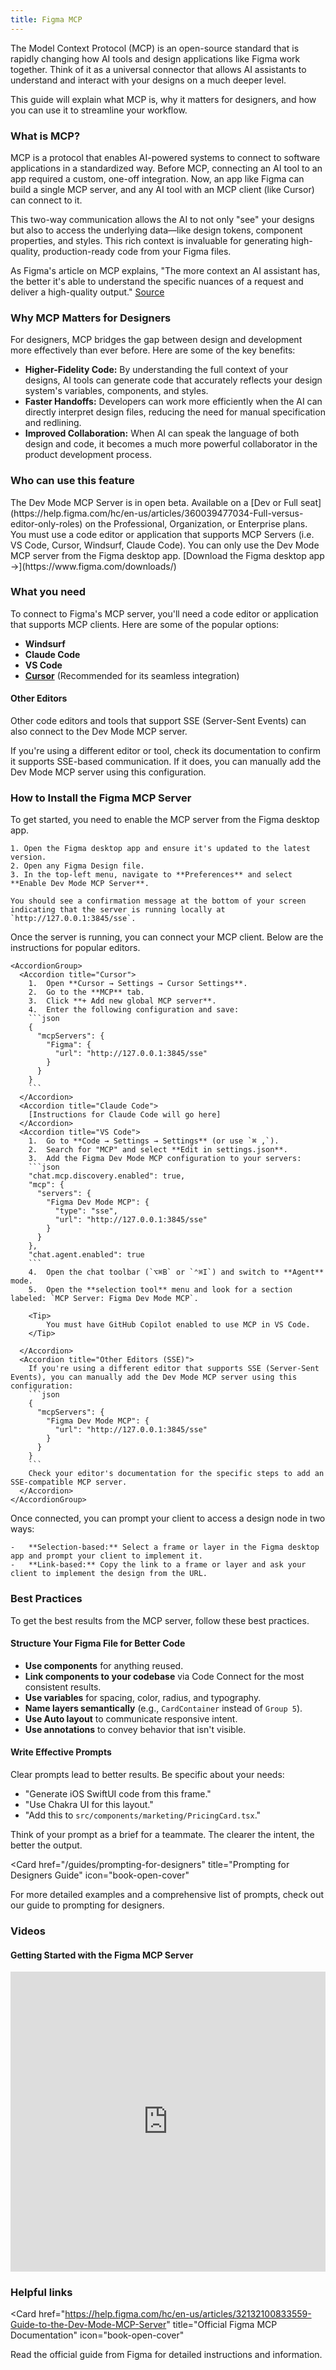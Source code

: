 ```yaml
---
title: Figma MCP
---
```

<!-- NOCACHE -->
The Model Context Protocol (MCP) is an open-source standard that is rapidly changing how AI tools and design applications like Figma work together. Think of it as a universal connector that allows AI assistants to understand and interact with your designs on a much deeper level.

This guide will explain what MCP is, why it matters for designers, and how you can use it to streamline your workflow.

### What is MCP?

MCP is a protocol that enables AI-powered systems to connect to software applications in a standardized way. Before MCP, connecting an AI tool to an app required a custom, one-off integration. Now, an app like Figma can build a single MCP server, and any AI tool with an MCP client (like Cursor) can connect to it.

This two-way communication allows the AI to not only "see" your designs but also to access the underlying data—like design tokens, component properties, and styles. This rich context is invaluable for generating high-quality, production-ready code from your Figma files.

As Figma's article on MCP explains, "The more context an AI assistant has, the better it's able to understand the specific nuances of a request and deliver a high-quality output." [Source](https://www.figma.com/resource-library/what-is-mcp/)

### Why MCP Matters for Designers

For designers, MCP bridges the gap between design and development more effectively than ever before. Here are some of the key benefits:

*   **Higher-Fidelity Code:** By understanding the full context of your designs, AI tools can generate code that accurately reflects your design system's variables, components, and styles.
*   **Faster Handoffs:** Developers can work more efficiently when the AI can directly interpret design files, reducing the need for manual specification and redlining.
*   **Improved Collaboration:** When AI can speak the language of both design and code, it becomes a much more powerful collaborator in the product development process.

### Who can use this feature

<Info>
    The Dev Mode MCP Server is in open beta.
    Available on a [Dev or Full seat](https://help.figma.com/hc/en-us/articles/360039477034-Full-versus-editor-only-roles) on the Professional, Organization, or Enterprise plans.
    You must use a code editor or application that supports MCP Servers (i.e. VS Code, Cursor, Windsurf, Claude Code).
    You can only use the Dev Mode MCP server from the Figma desktop app. [Download the Figma desktop app &rarr;](https://www.figma.com/downloads/)
</Info>

### What you need

To connect to Figma's MCP server, you'll need a code editor or application that supports MCP clients. Here are some of the popular options:

- **Windsurf**
- **Claude Code**
- **VS Code**
- **[Cursor](https://www.cursor.com/dashboard)** (Recommended for its seamless integration)

#### Other Editors

Other code editors and tools that support SSE (Server-Sent Events) can also connect to the Dev Mode MCP server.

If you're using a different editor or tool, check its documentation to confirm it supports SSE-based communication. If it does, you can manually add the Dev Mode MCP server using this configuration.

### How to Install the Figma MCP Server

<Steps>
  <Step title="Enable the MCP Server in Figma">
    To get started, you need to enable the MCP server from the Figma desktop app.

    1. Open the Figma desktop app and ensure it's updated to the latest version.
    2. Open any Figma Design file.
    3. In the top-left menu, navigate to **Preferences** and select **Enable Dev Mode MCP Server**.

    You should see a confirmation message at the bottom of your screen indicating that the server is running locally at `http://127.0.0.1:3845/sse`.
  </Step>

  <Step title="Set up your MCP Client">
    Once the server is running, you can connect your MCP client. Below are the instructions for popular editors.

    <AccordionGroup>
      <Accordion title="Cursor">
        1.  Open **Cursor → Settings → Cursor Settings**.
        2.  Go to the **MCP** tab.
        3.  Click **+ Add new global MCP server**.
        4.  Enter the following configuration and save:
        ```json
        {
          "mcpServers": {
            "Figma": {
              "url": "http://127.0.0.1:3845/sse"
            }
          }
        }
        ```
      </Accordion>
      <Accordion title="Claude Code">
        [Instructions for Claude Code will go here]
      </Accordion>
      <Accordion title="VS Code">
        1.  Go to **Code → Settings → Settings** (or use `⌘ ,`).
        2.  Search for "MCP" and select **Edit in settings.json**.
        3.  Add the Figma Dev Mode MCP configuration to your servers:
        ```json
        "chat.mcp.discovery.enabled": true,
        "mcp": {
          "servers": {
            "Figma Dev Mode MCP": {
              "type": "sse",
              "url": "http://127.0.0.1:3845/sse"
            }
          }
        },
        "chat.agent.enabled": true
        ```
        4.  Open the chat toolbar (`⌥⌘B` or `⌃⌘I`) and switch to **Agent** mode.
        5.  Open the **selection tool** menu and look for a section labeled: `MCP Server: Figma Dev Mode MCP`.

        <Tip>
            You must have GitHub Copilot enabled to use MCP in VS Code.
        </Tip>

      </Accordion>
      <Accordion title="Other Editors (SSE)">
        If you're using a different editor that supports SSE (Server-Sent Events), you can manually add the Dev Mode MCP server using this configuration:
        ```json
        {
          "mcpServers": {
            "Figma Dev Mode MCP": {
              "url": "http://127.0.0.1:3845/sse"
            }
          }
        }
        ```
        Check your editor's documentation for the specific steps to add an SSE-compatible MCP server.
      </Accordion>
    </AccordionGroup>
  </Step>

  <Step title="Prompting Your MCP Client">
    Once connected, you can prompt your client to access a design node in two ways:

    -   **Selection-based:** Select a frame or layer in the Figma desktop app and prompt your client to implement it.
    -   **Link-based:** Copy the link to a frame or layer and ask your client to implement the design from the URL.
  </Step>
</Steps>

### Best Practices

To get the best results from the MCP server, follow these best practices.

#### Structure Your Figma File for Better Code
- **Use components** for anything reused.
- **Link components to your codebase** via Code Connect for the most consistent results.
- **Use variables** for spacing, color, radius, and typography.
- **Name layers semantically** (e.g., `CardContainer` instead of `Group 5`).
- **Use Auto layout** to communicate responsive intent.
- **Use annotations** to convey behavior that isn't visible.

#### Write Effective Prompts
Clear prompts lead to better results. Be specific about your needs:
- "Generate iOS SwiftUI code from this frame."
- "Use Chakra UI for this layout."
- "Add this to `src/components/marketing/PricingCard.tsx`."

Think of your prompt as a brief for a teammate. The clearer the intent, the better the output.

<Card
  href="/guides/prompting-for-designers"
  title="Prompting for Designers Guide"
  icon="book-open-cover"
>
  For more detailed examples and a comprehensive list of prompts, check out our guide to prompting for designers.
</Card>

### Videos

#### Getting Started with the Figma MCP Server
<iframe
  src="https://www.youtube.com/embed/MFGPCYi5du0"
  title="YouTube video player"
  frameborder="0"
  allow="accelerometer; autoplay; clipboard-write; encrypted-media; gyroscope; picture-in-picture; web-share"
  allowfullscreen
  width="100%"
  height="480"
></iframe>

### Helpful links

<Card
  href="https://help.figma.com/hc/en-us/articles/32132100833559-Guide-to-the-Dev-Mode-MCP-Server"
  title="Official Figma MCP Documentation"
  icon="book-open-cover"
>
  Read the official guide from Figma for detailed instructions and information.
</Card>